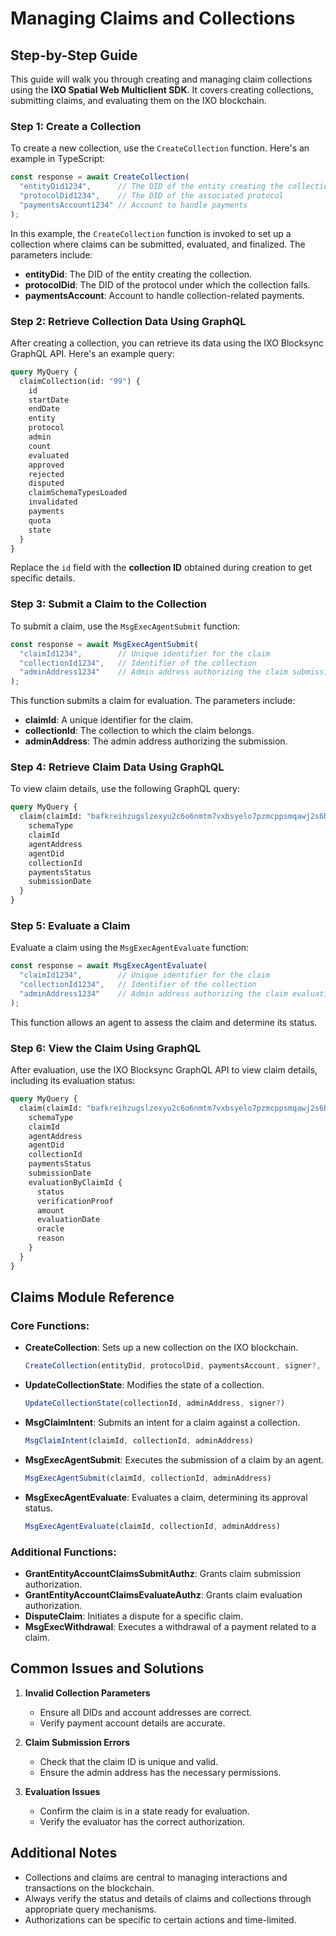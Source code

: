 # Managing Claims and Collections

## Step-by-Step Guide

This guide will walk you through creating and managing claim collections using the **IXO Spatial Web Multiclient SDK**. It covers creating collections, submitting claims, and evaluating them on the IXO blockchain.

### Step 1: Create a Collection

To create a new collection, use the `CreateCollection` function. Here's an example in TypeScript:

```typescript
const response = await CreateCollection(
  "entityDid1234",      // The DID of the entity creating the collection
  "protocolDid1234",    // The DID of the associated protocol
  "paymentsAccount1234" // Account to handle payments
);
```

In this example, the `CreateCollection` function is invoked to set up a collection where claims can be submitted, evaluated, and finalized. The parameters include:

- **entityDid**: The DID of the entity creating the collection.
- **protocolDid**: The DID of the protocol under which the collection falls.
- **paymentsAccount**: Account to handle collection-related payments.

### Step 2: Retrieve Collection Data Using GraphQL

After creating a collection, you can retrieve its data using the IXO Blocksync GraphQL API. Here's an example query:

```graphql
query MyQuery {
  claimCollection(id: "99") {
    id
    startDate
    endDate
    entity
    protocol
    admin
    count
    evaluated
    approved
    rejected
    disputed
    claimSchemaTypesLoaded
    invalidated
    payments
    quota
    state
  }
}
```

Replace the `id` field with the **collection ID** obtained during creation to get specific details.

### Step 3: Submit a Claim to the Collection

To submit a claim, use the `MsgExecAgentSubmit` function:

```typescript
const response = await MsgExecAgentSubmit(
  "claimId1234",        // Unique identifier for the claim
  "collectionId1234",   // Identifier of the collection
  "adminAddress1234"    // Admin address authorizing the claim submission
);
```

This function submits a claim for evaluation. The parameters include:

- **claimId**: A unique identifier for the claim.
- **collectionId**: The collection to which the claim belongs.
- **adminAddress**: The admin address authorizing the submission.

### Step 4: Retrieve Claim Data Using GraphQL

To view claim details, use the following GraphQL query:

```graphql
query MyQuery {
  claim(claimId: "bafkreihzugslzexyu2c6o6nmtm7vxbsyelo7pzmcppsmqawj2s6blmgojy") {
    schemaType
    claimId
    agentAddress
    agentDid
    collectionId
    paymentsStatus
    submissionDate
  }
}
```

### Step 5: Evaluate a Claim

Evaluate a claim using the `MsgExecAgentEvaluate` function:

```typescript
const response = await MsgExecAgentEvaluate(
  "claimId1234",        // Unique identifier for the claim
  "collectionId1234",   // Identifier of the collection
  "adminAddress1234"    // Admin address authorizing the claim evaluation
);
```

This function allows an agent to assess the claim and determine its status.

### Step 6: View the Claim Using GraphQL

After evaluation, use the IXO Blocksync GraphQL API to view claim details, including its evaluation status:

```graphql
query MyQuery {
  claim(claimId: "bafkreihzugslzexyu2c6o6nmtm7vxbsyelo7pzmcppsmqawj2s6blmgojy") {
    schemaType
    claimId
    agentAddress
    agentDid
    collectionId
    paymentsStatus
    submissionDate
    evaluationByClaimId {
      status
      verificationProof
      amount
      evaluationDate
      oracle
      reason
    }
  }
}
```

## Claims Module Reference

### Core Functions:

- **CreateCollection**: Sets up a new collection on the IXO blockchain.
  ```typescript
  CreateCollection(entityDid, protocolDid, paymentsAccount, signer?, cw20Address?)
  ```

- **UpdateCollectionState**: Modifies the state of a collection.
  ```typescript
  UpdateCollectionState(collectionId, adminAddress, signer?)
  ```

- **MsgClaimIntent**: Submits an intent for a claim against a collection.
  ```typescript
  MsgClaimIntent(claimId, collectionId, adminAddress)
  ```

- **MsgExecAgentSubmit**: Executes the submission of a claim by an agent.
  ```typescript
  MsgExecAgentSubmit(claimId, collectionId, adminAddress)
  ```

- **MsgExecAgentEvaluate**: Evaluates a claim, determining its approval status.
  ```typescript
  MsgExecAgentEvaluate(claimId, collectionId, adminAddress)
  ```

### Additional Functions:

- **GrantEntityAccountClaimsSubmitAuthz**: Grants claim submission authorization.
- **GrantEntityAccountClaimsEvaluateAuthz**: Grants claim evaluation authorization.
- **DisputeClaim**: Initiates a dispute for a specific claim.
- **MsgExecWithdrawal**: Executes a withdrawal of a payment related to a claim.

## Common Issues and Solutions

1. **Invalid Collection Parameters**
   - Ensure all DIDs and account addresses are correct.
   - Verify payment account details are accurate.

2. **Claim Submission Errors**
   - Check that the claim ID is unique and valid.
   - Ensure the admin address has the necessary permissions.

3. **Evaluation Issues**
   - Confirm the claim is in a state ready for evaluation.
   - Verify the evaluator has the correct authorization.

## Additional Notes

- Collections and claims are central to managing interactions and transactions on the blockchain.
- Always verify the status and details of claims and collections through appropriate query mechanisms.
- Authorizations can be specific to certain actions and time-limited.